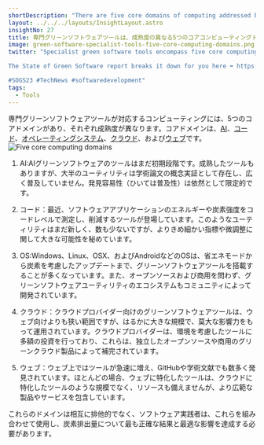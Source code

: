 ```yaml
---
shortDescription: "There are five core domains of computing addressed by specialist green software tools."
layout: ../../../layouts/InsightLayout.astro
insightNo: 27
title: 専門グリーンソフトウェアツールは、成熟度の異なる5つのコアコンピューティングドメインを包含している
image: green-software-specialist-tools-five-core-computing-domains.png
twitter: "Specialist green software tools encompass five core computing domains at different levels of maturity.   

The State of Green Software report breaks it down for you here ➡️ https://stateof.greensoftware.foundation

#SOGS23 #TechNews #softwaredevelopment"
tags:
  - Tools
---
```


専門グリーンソフトウェアツールが対応するコンピューティングには、5つのコアドメインがあり、それぞれ成熟度が異なります。コアドメインは、[AI](https://www.techtarget.com/searchenterpriseai/feature/Green-AI-tackles-effects-of-AI-ML-on-climate-change)、[コード](https://www.ibm.com/cloud/blog/green-coding)、[オペレーティングシステム](https://www.redalyc.org/pdf/2652/265219635005.pdf)、[クラウド](https://www.accenture.com/us-en/insights/strategy/green-behind-cloud)、および[ウェブ](https://www.thegreenwebfoundation.org/)です。
![Five core computing domains](/ja/images/insights/green-software-specialist-tools-five-core-computing-domains-additional-1_J.png)

1. AI:AIグリーンソフトウェアのツールはまだ初期段階です。成熟したツールもありますが、大半のユーティリティは学術論文の概念実証として存在し、広く普及していません。発見容易性（ひいては普及性）は依然として限定的です。

2. コード：最近、ソフトウェアアプリケーションのエネルギーや炭素強度をコードレベルで測定し、削減するツールが登場しています。このようなユーティリティはまだ新しく、数も少ないですが、よりきめ細かい指標や微調整に関して大きな可能性を秘めています。

3. OS:Windows、Linux、OSX、およびAndroidなどのOSは、省エネモードから炭素を考慮したアップデートまで、グリーンソフトウェアツールを搭載することが多くなっています。また、オープンソースおよび商用を問わず、グリーンソフトウェアユーティリティのエコシステムもコミュニティによって開発されています。

4. クラウド：クラウドプロバイダー向けのグリーンソフトウェアツールは、ウェブ向けよりも狭い範囲ですが、はるかに大きな規模で、莫大な影響力をもって運用されています。クラウドプロバイダーは、環境を考慮したツールに多額の投資を行っており、これらは、独立したオープンソースや商用のグリーンクラウド製品によって補完されています。

5. ウェブ：ウェブ上ではツールが急速に増え、GitHubや学術文献でも数多く発見されています。ほとんどの場合、ウェブに特化したツールは、クラウドに特化したツールのような規模でなく、リソースも備えませんが、より広範な製品やサービスを包含しています。

これらのドメインは相互に排他的でなく、ソフトウェア実践者は、これらを組み合わせて使用し、炭素排出量について最も正確な結果と最適な影響を達成する必要があります。
